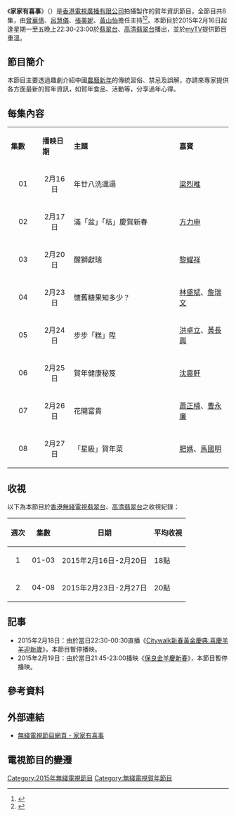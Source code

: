 {{Dablink|提示：本條目的主題不是[[家有喜事|家有喜事]]。}}
{{無綫節目
| 中文節目名=家家有喜事
| 英文節目名={{lang|en|Kung Hei Fat Home}}
| 圖片=[[File:TVB_Kung_Hei_Fat_Home.jpg|300px]]
| 翡翠台視頻制式=[[16:9|16:9]] [[高清電視|高清電視]]
| 翡翠台首播日期=2015年2月16日－2月27日
| 翡翠台首播時間=星期一至五 22:30－23:00（連廣告）<br/>2月18日及19日 暫停播映
| 高清翡翠台視頻制式=[[16:9|16:9]] [[高清電視|高清電視]]
| 高清翡翠台首播日期=2015年2月16日－2月27日
| 高清翡翠台首播時間=星期一至五 22:30－23:00（連廣告）<br/>2月18日及19日 暫停播映
| 監製=[[黃中濠|黃中濠]]
| 編審=[[陳蕙蘭_(編審)|陳蕙蘭]]
| 編導=[[潘芷茜|潘芷茜]]
| 國家={{HKG}}
| 外景={{HKG}}
| 集數=8
| 每集長度=30分鐘（連廣告）
| 類型=賀年資訊
| 製作公司=[[香港|香港]][[電視廣播有限公司|電視廣播有限公司]]
| 主持=[[曾華倩|曾華倩]]、[[呂慧儀|呂慧儀]]、[[張美妮|張美妮]]、[[黃山怡|黃山怡]]
| 旁白=[[李鎮然|李鎮然]]
| 主題曲=家家有喜事
| 作曲=[[徐洛鏘|徐洛鏘]]
| 主唱=[[曾華倩|曾華倩]]、[[呂慧儀|呂慧儀]]、[[張美妮|張美妮]]、[[黃山怡|黃山怡]]
| 相關=[[新春開運王|新春開運王]]系列<br>[[新春辦年貨|新春辦年貨]]
| 網頁=http://programme.tvb.com/lifestyle/kungheifathome
}}
《'''家家有喜事'''》（{{lang-en|'''Kung Hei Fat Home'''}}）是[[香港|香港]][[電視廣播有限公司|電視廣播有限公司]]拍攝製作的賀年資訊節目，全節目共8集，由[[曾華倩|曾華倩]]、[[呂慧儀|呂慧儀]]、[[張美妮|張美妮]]、[[黃山怡|黃山怡]]擔任主持<ref>{{Cite web |url=http://www.epochtimes.com/b5/15/1/28/n4353034.htm%E6%9B%BE%E8%8F%AF%E5%80%A9%E4%B8%BB%E6%8C%81%E7%AF%80%E7%9B%AE-%E6%96%B9%E5%8A%9B%E7%94%B3%E4%BB%BB%E5%98%89%E8%B3%93.html |title=曾華倩主持節目 方力申任嘉賓 |accessdate=2015-02-16 |archive-date=2016-03-04 |archive-url=https://web.archive.org/web/20160304125526/http://www.epochtimes.com/b5/15/1/28/n4353034.htm%E6%9B%BE%E8%8F%AF%E5%80%A9%E4%B8%BB%E6%8C%81%E7%AF%80%E7%9B%AE-%E6%96%B9%E5%8A%9B%E7%94%B3%E4%BB%BB%E5%98%89%E8%B3%93.html |dead-url=no }}</ref><ref>{{Cite web |url=http://news.sina.com.tw/article/20150201/13773853.html |title=黎耀祥租樓沒負擔 呂慧儀欲再追生寶寶 |accessdate=2015-02-16 |archive-date=2015-07-28 |archive-url=https://web.archive.org/web/20150728134044/http://news.sina.com.tw/article/20150201/13773853.html |dead-url=no }}</ref>。本節目於2015年2月16日起逢星期一至五晚上22:30-23:00於[[翡翠台|翡翠台]]、[[高清翡翠台|高清翡翠台]]播出，並於[[myTV|myTV]]提供節目重溫。

==節目簡介==
本節目主要透過趣劇介紹中國[[農曆新年|農曆新年]]的傳統習俗、禁忌及誤解，亦請來專家提供各方面最新的賀年資訊，如賀年食品、活動等，分享過年心得。

==每集內容==
{|class="wikitable" style="width:60%; font-size: 14px;"
|- style="background:cornflowerblue; color:white" align=center
|style="width:5%"|'''集數'''||style="width:5%"|'''播映日期'''||style="width:20%"|'''主題'''||style="width:10%"|'''嘉賓'''
|-
|align=center| 01 ||align=center| 2月16日 ||年廿八洗邋遢||[[梁烈唯|梁烈唯]]
|-
|align=center| 02 ||align=center| 2月17日 ||滿「盆」「桔」慶賀新春||[[方力申|方力申]]
|-
|align=center| 03 ||align=center| 2月20日 ||醒獅獻瑞||[[黎耀祥|黎耀祥]]
|-
|align=center| 04 ||align=center| 2月23日 ||懷舊糖果知多少？||[[林盛斌|林盛斌]]、[[詹瑞文|詹瑞文]]
|-
|align=center| 05 ||align=center| 2月24日 ||步步「糕」陞||[[洪卓立|洪卓立]]、[[黃長興|黃長興]]
|-
|align=center| 06 ||align=center| 2月25日 ||賀年健康秘笈||[[沈震軒|沈震軒]]
|-
|align=center| 07 ||align=center| 2月26日 ||花開富貴||[[蕭正楠|蕭正楠]]、[[曹永廉|曹永廉]]
|-
|align=center| 08 ||align=center| 2月27日 ||「星級」賀年菜 ||[[肥媽|肥媽]]、[[馬國明|馬國明]]
|}

==收視==
以下為本節目於[[香港|香港]][[無綫電視|無綫電視]][[翡翠台|翡翠台]]、[[高清翡翠台|高清翡翠台]]之收視紀錄：
{|class="wikitable" style="font-size: 14px;"
!週次!!集數!!日期!!平均收視
|-     
|align=center|1||align=center|01-03|| 2015年2月16日-2月20日 || 18點
|-
|align=center|2||align=center|04-08|| 2015年2月23日-2月27日 || 20點
|}

==記事==
*2015年2月18日：由於當日22:30-00:30直播《[[無綫電視賀年節目列表#直播節目|Citywalk新春黃金慶典:喜慶羊羊迎新歲]]》，本節目暫停播映。
*2015年2月19日：由於當日21:45-23:00播映《[[無綫電視賀年節目列表#錄播節目_2|保良金羊慶新春]]》，本節目暫停播映。

==參考資料==
{{reflist}}

==外部連結==
*[http://programme.tvb.com/lifestyle/kungheifathome 無綫電視節目網頁 - 家家有喜事]{{Wayback|url=http://programme.tvb.com/lifestyle/kungheifathome |date=20150222164022 }}

==電視節目的變遷==
{{電視節目的變遷
|電視台={{HK}}[[無綫電視|無綫電視]][[翡翠台|翡翠台]]、[[高清翡翠台|高清翡翠台]]
|播放檔次=星期一至五 22:30-23:00 時段<br/>2月18日及19日 暫停播映
|節目名稱=家家有喜事<br/>（2015.02.16 - 2015.02.27）
|上一節目=[[民峰而至|民峰而至]]<br/>（2015.01.19 - 2015.02.13）
|下一節目=[[蜜月到訪|蜜月到訪]]<br/>（2015.03.02 - 2015.03.06）
}}
[[Category:2015年無綫電視節目|Category:2015年無綫電視節目]]
[[Category:無綫電視賀年節目|Category:無綫電視賀年節目]]